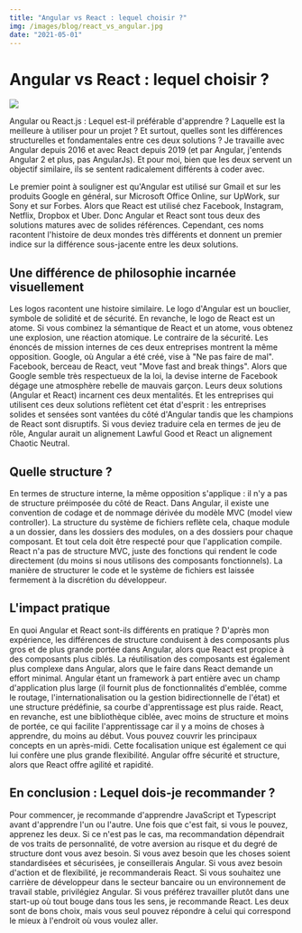 ```yaml
---
title: "Angular vs React : lequel choisir ?"
img: /images/blog/react_vs_angular.jpg
date: "2021-05-01"
---
```


# Angular vs React : lequel choisir ?
<img src="/images/blog/react_vs_angular.jpg" />

Angular ou React.js : Lequel est-il préférable d'apprendre ? Laquelle est la meilleure à utiliser pour un projet ? Et surtout, quelles sont les différences structurelles et fondamentales entre ces deux solutions ?
Je travaille avec Angular depuis 2016 et avec React depuis 2019 (et par Angular, j'entends Angular 2 et plus, pas AngularJs). Et pour moi, bien que les deux servent un objectif similaire, ils se sentent radicalement différents à coder avec.

Le premier point à souligner est qu'Angular est utilisé sur Gmail et sur les produits Google en général, sur Microsoft Office Online, sur UpWork, sur Sony et sur Forbes. Alors que React est utilisé chez Facebook, Instagram, Netflix, Dropbox et Uber. Donc Angular et React sont tous deux des solutions matures avec de solides références. Cependant, ces noms racontent l'histoire de deux mondes très différents et donnent un premier indice sur la différence sous-jacente entre les deux solutions.

## Une différence de philosophie incarnée visuellement

Les logos racontent une histoire similaire. Le logo d'Angular est un bouclier, symbole de solidité et de sécurité. En revanche, le logo de React est un atome. Si vous combinez la sémantique de React et un atome, vous obtenez une explosion, une réaction atomique. Le contraire de la sécurité.
Les énoncés de mission internes de ces deux entreprises montrent la même opposition. Google, où Angular a été créé, vise à "Ne pas faire de mal". Facebook, berceau de React, veut "Move fast and break things". Alors que Google semble très respectueux de la loi, la devise interne de Facebook dégage une atmosphère rebelle de mauvais garçon. Leurs deux solutions (Angular et React) incarnent ces deux mentalités. Et les entreprises qui utilisent ces deux solutions reflètent cet état d'esprit : les entreprises solides et sensées sont vantées du côté d'Angular tandis que les champions de React sont disruptifs. Si vous deviez traduire cela en termes de jeu de rôle, Angular aurait un alignement Lawful Good et React un alignement Chaotic Neutral.

## Quelle structure ?
En termes de structure interne, la même opposition s'applique : il n'y a pas de structure préimposée du côté de React. Dans Angular, il existe une convention de codage et de nommage dérivée du modèle MVC (model view controller). La structure du système de fichiers reflète cela, chaque module a un dossier, dans les dossiers des modules, on a des dossiers pour chaque composant. Et tout cela doit être respecté pour que l'application compile.
React n'a pas de structure MVC, juste des fonctions qui rendent le code directement (du moins si nous utilisons des composants fonctionnels). La manière de structurer le code et le système de fichiers est laissée fermement à la discrétion du développeur.

## L'impact pratique

En quoi Angular et React sont-ils différents en pratique ? D'après mon expérience, les différences de structure conduisent à des composants plus gros et de plus grande portée dans Angular, alors que React est propice à des composants plus ciblés. La réutilisation des composants est également plus complexe dans Angular, alors que le faire dans React demande un effort minimal.
Angular étant un framework à part entière avec un champ d'application plus large (il fournit plus de fonctionnalités d'emblée, comme le routage, l'internationalisation ou la gestion bidirectionnelle de l'état) et une structure prédéfinie, sa courbe d'apprentissage est plus raide.
React, en revanche, est une bibliothèque ciblée, avec moins de structure et moins de portée, ce qui facilite l'apprentissage car il y a moins de choses à apprendre, du moins au début. Vous pouvez couvrir les principaux concepts en un après-midi. Cette focalisation unique est également ce qui lui confère une plus grande flexibilité.
Angular offre sécurité et structure, alors que React offre agilité et rapidité.

## En conclusion : Lequel dois-je recommander ?
Pour commencer, je recommande d'apprendre JavaScript et Typescript avant d'apprendre l'un ou l'autre. Une fois que c'est fait, si vous le pouvez, apprenez les deux. Si ce n'est pas le cas, ma recommandation dépendrait de vos traits de personnalité, de votre aversion au risque et du degré de structure dont vous avez besoin. Si vous avez besoin que les choses soient standardisées et sécurisées, je conseillerais Angular. Si vous avez besoin d'action et de flexibilité, je recommanderais React. Si vous souhaitez une carrière de développeur dans le secteur bancaire ou un environnement de travail stable, privilégiez Angular. Si vous préférez travailler plutôt dans une start-up où tout bouge dans tous les sens, je recommande React. Les deux sont de bons choix, mais vous seul pouvez répondre à celui qui correspond le mieux à l'endroit où vous voulez aller.